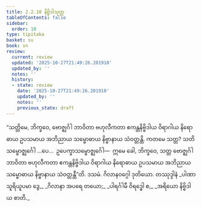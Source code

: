 ```yaml
---
title: 2.2.10 နိဗ္ဗိဒါသုတ္တ
tableOfContents: false
sidebar:
  order: 10
type: tipitaka
basket: su
book: sn
review:
  current: review
  updated: '2025-10-27T21:49:26.201910'
  updated_by: ''
  notes: ''
  history:
  - state: review
    date: '2025-10-27T21:49:26.201910'
    updated_by: ''
    notes: ''
    previous_state: draft
---
```



<ReviewStatus review={frontmatter.review} showDetails={true} />

<HypothesisAnnotation frontmatter={frontmatter} />

<DynamicBreadcrumb />

<Division number="201" book="sn" e="ch" v="18" p="308">

<Paragraph number="457" book="sn">
“သတ္တိမေ, ဘိက္ခဝေ, ဗောဇ္ဈင်္ဂါ ဘာဝိတာ ဗဟုလီကတာ ဧကန္တနိဗ္ဗိဒါယ ဝိရာဂါယ နိရောဓာယ ဥပသမာယ အဘိညာယ သမ္ဗောဓာယ နိဗ္ဗာနာယ သံဝတ္တန္တိ. ကတမေ သတ္တ? သတိသမ္ဗောဇ္ဈင်္ဂေါ …ပေ…  ဥပေက္ခာသမ္ဗောဇ္ဈင်္ဂေါ—  ဣမေ ခေါ, ဘိက္ခဝေ, သတ္တ ဗောဇ္ဈင်္ဂါ ဘာဝိတာ ဗဟုလီကတာ ဧကန္တနိဗ္ဗိဒါယ ဝိရာဂါယ နိရောဓာယ ဥပသမာယ အဘိညာယ သမ္ဗောဓာယ နိဗ္ဗာနာယ သံဝတ္တန္တီ”တိ.

</Paragraph>
</Division>

<Paragraph number="458" type="center" book="sn">
ဒသမံ.



</Paragraph>

<Paragraph number="459" type="center" book="sn">
ဂိလာနဝဂ္ဂေါ ဒုတိယော.



</Paragraph>

<Paragraph number="460" type="center" book="sn">
တဿုဒ္ဒါနံ


</Paragraph>

<Paragraph number="461" type="verses" book="sn">
_ပါဏာ သူရိယူပမာ ဒွေ,_  
_ဂိလာနာ အပရေ တယော;_  
_ပါရင်္ဂါမီ ဝိရဒ္ဓေါ စ,_  
_အရိယော နိဗ္ဗိဒါယ စာတိ._
</Paragraph>
